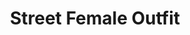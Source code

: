 ---
title: "Street Female Outfit"
meta_title: "Street Female Outfit craft"
description: "Craft de Street Female Outfit"
rank: "d"
draft: false
name: "Street Female Outfit"
recipe_img: "https://wiki.pokexgames.com/images/3/3d/StreetOutfit.png"
level: 32
craft_time: 18000
result: 1
value_npc: 1
ingredients:
  - name: "Cloth"
    quantity: 10
    item_img: "https://wiki.pokexgames.com/images/5/51/Cloth.png"
    value_npc: 1
  - name: "Bandit Scarf"
    quantity: 10
    item_img: "https://wiki.pokexgames.com/images/5/5c/Bandit_Scarf.png"
    value_npc: 1
  - name: "Blue Ball"
    quantity: 20
    item_img: "https://wiki.pokexgames.com/images/7/7f/Blue_Ball.png"
    value_npc: 1
  - name: "Ice Bra"
    quantity: 8
    item_img: "https://wiki.pokexgames.com/images/3/3e/Ice_Bra.png"
    value_npc: 1
  - name: "Gyarados Tail"
    quantity: 10
    item_img: "https://wiki.pokexgames.com/images/e/e3/Gyarados_Tail.png"
    value_npc: 1
  - name: "Greens"
    quantity: 40
    item_img: "https://wiki.pokexgames.com/images/5/54/Greens.png"
    value_npc: 1
  - name: "Refined Style Point"
    quantity: 200
    item_img: "https://wiki.pokexgames.com/images/6/6b/Refined_style_point.png"
    value_npc: 1
---